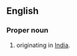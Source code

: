 ==English==

===Proper noun===
{{en-proper noun}}

# {{surname|en|from=India|dot=}} originating in [[India]].